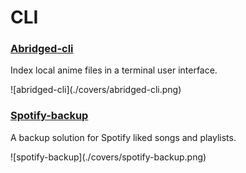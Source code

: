 # CLI

### [Abridged-cli](https://github.com/blekmus/abridged-cli)
<p>Index local anime files in a terminal user interface.</p>
<div class="img-container">![abridged-cli](./covers/abridged-cli.png)</div>

### [Spotify-backup](https://github.com/blekmus/spotify-backup)
<p>A backup solution for Spotify liked songs and playlists.</p>
<div class="img-container">![spotify-backup](./covers/spotify-backup.png)</div>
